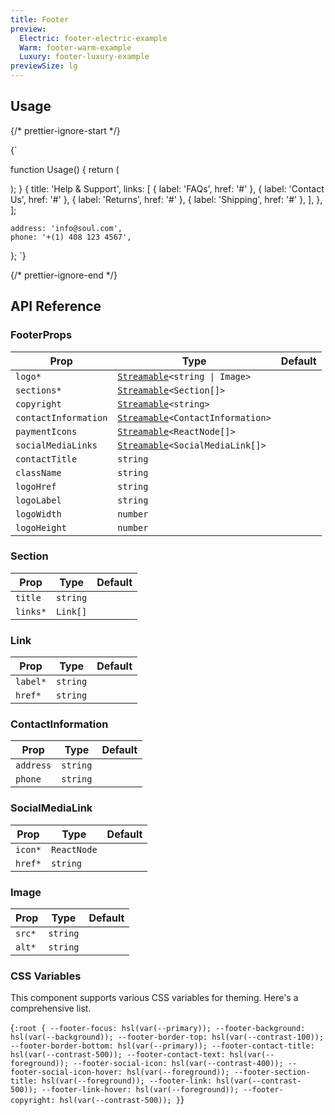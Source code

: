 ```yaml
---
title: Footer
preview:
  Electric: footer-electric-example
  Warm: footer-warm-example
  Luxury: footer-luxury-example
previewSize: lg
---
```


## Usage

{/* prettier-ignore-start */}

<CodeBlock lang="ts">{`

function Usage() {
    return (
        <Footer
            contactInformation={contactInformation}
            logo={logo}
            sections={sections}
        />
    );
}
    {
      title: 'Help & Support',
      links: [
        { label: 'FAQs', href: '#' },
        { label: 'Contact Us', href: '#' },
        { label: 'Returns', href: '#' },
        { label: 'Shipping', href: '#' },
      ],
    },
];


    address: 'info@soul.com',
    phone: '+(1) 408 123 4567',
};
`}
</CodeBlock>

{/* prettier-ignore-end */}

## API Reference

### FooterProps

| Prop                 | Type                                                                                                          | Default |
| -------------------- | ------------------------------------------------------------------------------------------------------------- | ------- |
| `logo*`              | [`Streamable`](/docs/soul/streamable)`<string \| Image>` <Tooltip content="See Image below"/>                 |         |
| `sections*`          | [`Streamable`](/docs/soul/streamable)`<Section[]>` <Tooltip content="See Section below"/>                     |         |
| `copyright`          | [`Streamable`](/docs/soul/streamable)`<string>`                                                               |         |
| `contactInformation` | [`Streamable`](/docs/soul/streamable)`<ContactInformation>` <Tooltip content="See ContactInformation below"/> |         |
| `paymentIcons`       | [`Streamable`](/docs/soul/streamable)`<ReactNode[]>`                                                          |         |
| `socialMediaLinks`   | [`Streamable`](/docs/soul/streamable)`<SocialMediaLink[]>` <Tooltip content="See SocialMediaLink below"/>     |         |
| `contactTitle`       | `string`                                                                                                      |         |
| `className`          | `string`                                                                                                      |         |
| `logoHref`           | `string`                                                                                                      |         |
| `logoLabel`          | `string`                                                                                                      |         |
| `logoWidth`          | `number`                                                                                                      |         |
| `logoHeight`         | `number`                                                                                                      |         |

### Section

| Prop     | Type                                         | Default |
| -------- | -------------------------------------------- | ------- |
| `title`  | `string`                                     |         |
| `links*` | `Link[]` <Tooltip content="See Link below"/> |         |

### Link

| Prop     | Type     | Default |
| -------- | -------- | ------- |
| `label*` | `string` |         |
| `href*`  | `string` |         |

### ContactInformation

| Prop      | Type     | Default |
| --------- | -------- | ------- |
| `address` | `string` |         |
| `phone`   | `string` |         |

### SocialMediaLink

| Prop    | Type        | Default |
| ------- | ----------- | ------- |
| `icon*` | `ReactNode` |         |
| `href*` | `string`    |         |

### Image

| Prop   | Type     | Default |
| ------ | -------- | ------- |
| `src*` | `string` |         |
| `alt*` | `string` |         |

### CSS Variables

This component supports various CSS variables for theming. Here's a comprehensive list.

<CodeBlock lang="css">{`
:root {
    --footer-focus: hsl(var(--primary));
    --footer-background: hsl(var(--background));
    --footer-border-top: hsl(var(--contrast-100));
    --footer-border-bottom: hsl(var(--primary));
    --footer-contact-title: hsl(var(--contrast-500));
    --footer-contact-text: hsl(var(--foreground));
    --footer-social-icon: hsl(var(--contrast-400));
    --footer-social-icon-hover: hsl(var(--foreground));
    --footer-section-title: hsl(var(--foreground));
    --footer-link: hsl(var(--contrast-500));
    --footer-link-hover: hsl(var(--foreground));
    --footer-copyright: hsl(var(--contrast-500));
}
`}</CodeBlock>
